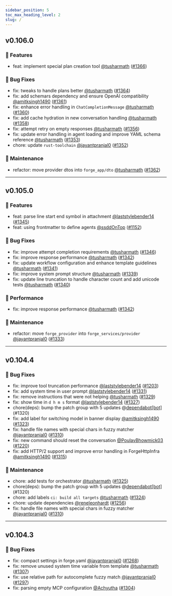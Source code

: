 ```yaml
---
sidebar_position: 5
toc_max_heading_level: 2
slug: /
---
```



<VersionUpdateCard />

## v0.106.0 

### 🚀 Features

- feat: implement special plan creation tool [@tusharmath](https://github.com/tusharmath) ([#1366](https://github.com/antinomyhq/forge/pull/1366))

### 🐛 Bug Fixes

- fix: tweaks to handle plans better [@tusharmath](https://github.com/tusharmath) ([#1364](https://github.com/antinomyhq/forge/pull/1364))
- fix: add schemars dependency and ensure OpenAI compatibility [@amitksingh1490](https://github.com/amitksingh1490) ([#1361](https://github.com/antinomyhq/forge/pull/1361))
- fix: enhance error handling in `ChatCompletionMessage` [@tusharmath](https://github.com/tusharmath) ([#1360](https://github.com/antinomyhq/forge/pull/1360))
- fix: add cache hydration in new conversation handling [@tusharmath](https://github.com/tusharmath) ([#1358](https://github.com/antinomyhq/forge/pull/1358))
- fix: attempt retry on empty responses [@tusharmath](https://github.com/tusharmath) ([#1356](https://github.com/antinomyhq/forge/pull/1356))
- fix: update error handling in agent loading and improve YAML schema reference [@tusharmath](https://github.com/tusharmath) ([#1353](https://github.com/antinomyhq/forge/pull/1353))
- chore: update `rust-toolchain` [@jayantpranjal0](https://github.com/jayantpranjal0) ([#1352](https://github.com/antinomyhq/forge/pull/1352))

### 🧰 Maintenance

- refactor: move provider dtos into `forge_app/dto` [@tusharmath](https://github.com/tusharmath) ([#1362](https://github.com/antinomyhq/forge/pull/1362))


---
## v0.105.0 

### 🚀 Features

- feat: parse line start end symbol in attachment [@laststylebender14](https://github.com/laststylebender14) ([#1345](https://github.com/antinomyhq/forge/pull/1345))
- feat: using frontmatter to define agents [@ssddOnTop](https://github.com/ssddOnTop) ([#1152](https://github.com/antinomyhq/forge/pull/1152))

### 🐛 Bug Fixes

- fix: improve attempt completion requirements [@tusharmath](https://github.com/tusharmath) ([#1346](https://github.com/antinomyhq/forge/pull/1346))
- fix: improve response performance [@tusharmath](https://github.com/tusharmath) ([#1342](https://github.com/antinomyhq/forge/pull/1342))
- fix: update workflow configuration and enhance template guidelines [@tusharmath](https://github.com/tusharmath) ([#1341](https://github.com/antinomyhq/forge/pull/1341))
- fix: improve system prompt structure [@tusharmath](https://github.com/tusharmath) ([#1339](https://github.com/antinomyhq/forge/pull/1339))
- fix: update line truncation to handle character count and add unicode tests [@tusharmath](https://github.com/tusharmath) ([#1340](https://github.com/antinomyhq/forge/pull/1340))

### 🚀 Performance

- fix: improve response performance [@tusharmath](https://github.com/tusharmath) ([#1342](https://github.com/antinomyhq/forge/pull/1342))

### 🧰 Maintenance

- refactor: move `forge_provider` into `forge_services/provider` [@jayantpranjal0](https://github.com/jayantpranjal0) ([#1333](https://github.com/antinomyhq/forge/pull/1333))


---
## v0.104.4 

### 🐛 Bug Fixes

- fix: improve tool truncation performance [@laststylebender14](https://github.com/laststylebender14) ([#1203](https://github.com/antinomyhq/forge/pull/1203))
- fix: add system time in user prompt [@laststylebender14](https://github.com/laststylebender14) ([#1331](https://github.com/antinomyhq/forge/pull/1331))
- fix: remove instructions that were not helping [@tusharmath](https://github.com/tusharmath) ([#1329](https://github.com/antinomyhq/forge/pull/1329))
- fix: show time in `d h m s` format [@laststylebender14](https://github.com/laststylebender14) ([#1327](https://github.com/antinomyhq/forge/pull/1327))
- chore(deps): bump the patch group with 5 updates @[dependabot[bot]](https://github.com/apps/dependabot) (#1320)
- fix: add label for switching model in banner display [@amitksingh1490](https://github.com/amitksingh1490) ([#1323](https://github.com/antinomyhq/forge/pull/1323))
- fix: handle file names with special chars in fuzzy matcher [@jayantpranjal0](https://github.com/jayantpranjal0) ([#1310](https://github.com/antinomyhq/forge/pull/1310))
- fix: new command should reset the conversation [@PoulavBhowmick03](https://github.com/PoulavBhowmick03) ([#1220](https://github.com/antinomyhq/forge/pull/1220))
- fix: add HTTP/2 support and improve error handling in ForgeHttpInfra [@amitksingh1490](https://github.com/amitksingh1490) ([#1315](https://github.com/antinomyhq/forge/pull/1315))

### 🧰 Maintenance

- chore: add tests for orchestrator [@tusharmath](https://github.com/tusharmath) ([#1325](https://github.com/antinomyhq/forge/pull/1325))
- chore(deps): bump the patch group with 5 updates @[dependabot[bot]](https://github.com/apps/dependabot) (#1320)
- chore: add labels `ci: build all targets` [@tusharmath](https://github.com/tusharmath) ([#1324](https://github.com/antinomyhq/forge/pull/1324))
- chore: update dependencies [@reneleonhardt](https://github.com/reneleonhardt) ([#1256](https://github.com/antinomyhq/forge/pull/1256))
- fix: handle file names with special chars in fuzzy matcher [@jayantpranjal0](https://github.com/jayantpranjal0) ([#1310](https://github.com/antinomyhq/forge/pull/1310))


---
## v0.104.3 

### 🐛 Bug Fixes

- fix: compact settings in forge.yaml [@jayantpranjal0](https://github.com/jayantpranjal0) ([#1268](https://github.com/antinomyhq/forge/pull/1268))
- fix: remove unused system time variable from template [@tusharmath](https://github.com/tusharmath) ([#1307](https://github.com/antinomyhq/forge/pull/1307))
- fix: use relative path for autocomplete fuzzy match [@jayantpranjal0](https://github.com/jayantpranjal0) ([#1297](https://github.com/antinomyhq/forge/pull/1297))
- fix: parsing empty MCP configuration [@Achyutha](https://github.com/Achyutha) ([#1304](https://github.com/antinomyhq/forge/pull/1304))
